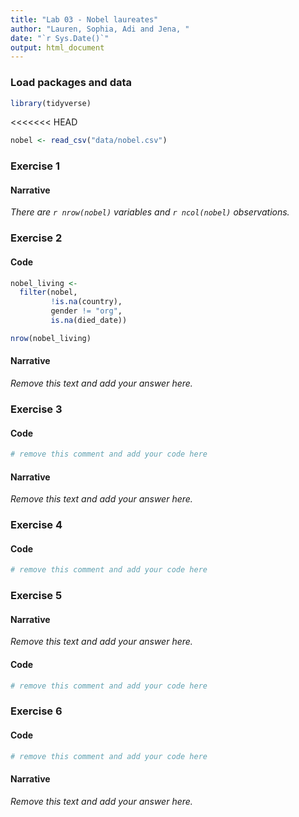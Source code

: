 ```yaml
---
title: "Lab 03 - Nobel laureates"
author: "Lauren, Sophia, Adi and Jena, "
date: "`r Sys.Date()`"
output: html_document
---
```



### Load packages and data

```r
library(tidyverse) 
```

<<<<<<< HEAD
```r

nobel <- read_csv("data/nobel.csv")
```

### Exercise 1

#### Narrative

*There are `r nrow(nobel)` variables and `r ncol(nobel)` observations.*


### Exercise 2

#### Code

```r
nobel_living <-
  filter(nobel,
         !is.na(country),
         gender != "org",
         is.na(died_date))

nrow(nobel_living)
```

#### Narrative

*Remove this text and add your answer here.*


### Exercise 3

#### Code

```r
# remove this comment and add your code here
```

#### Narrative

*Remove this text and add your answer here.*


### Exercise 4

#### Code

```r
# remove this comment and add your code here
```


### Exercise 5

#### Narrative

*Remove this text and add your answer here.*

#### Code

```r
# remove this comment and add your code here
```


### Exercise 6

#### Code

```r
# remove this comment and add your code here
```

#### Narrative

*Remove this text and add your answer here.*
